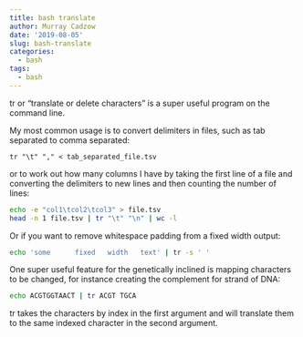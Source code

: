```yaml
---
title: bash translate
author: Murray Cadzow
date: '2019-08-05'
slug: bash-translate
categories:
  - bash
tags:
  - bash
---
```


tr or "translate or delete characters" is a super useful program on the command line.

My most common usage is to convert delimiters in files, such as tab separated to comma separated:
```
tr "\t" "," < tab_separated_file.tsv
```

or to work out how many columns I have by taking the first line of a file and converting the delimiters to new lines and then counting the number of lines:
```bash
echo -e "col1\tcol2\tcol3" > file.tsv
head -n 1 file.tsv | tr "\t" "\n" | wc -l
```

Or if you want to remove whitespace padding from a fixed width output:
```bash
echo 'some      fixed   width   text' | tr -s ' ' 
```

One super useful feature for the genetically inclined is mapping characters to be changed, for instance creating the complement for strand of DNA:
```bash
echo ACGTGGTAACT | tr ACGT TGCA
```

tr takes the characters by index in the first argument and will translate them to the same indexed character in the second argument.
